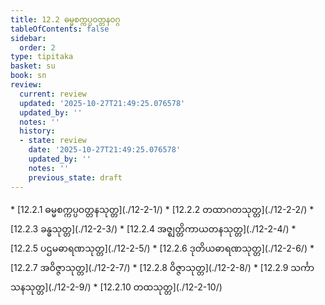 ```yaml
---
title: 12.2 ဓမ္မစက္ကပ္ပဝတ္တနဝဂ္ဂ
tableOfContents: false
sidebar:
  order: 2
type: tipitaka
basket: su
book: sn
review:
  current: review
  updated: '2025-10-27T21:49:25.076578'
  updated_by: ''
  notes: ''
  history:
  - state: review
    date: '2025-10-27T21:49:25.076578'
    updated_by: ''
    notes: ''
    previous_state: draft
---
```



<ReviewStatus review={frontmatter.review} showDetails={true} />

<HypothesisAnnotation frontmatter={frontmatter} />

<DynamicBreadcrumb />



<TableOfContents book="sn" section="12.2">
* [12.2.1 ဓမ္မစက္ကပ္ပဝတ္တနသုတ္တ](./12-2-1/)
* [12.2.2 တထာဂတသုတ္တ](./12-2-2/)
* [12.2.3 ခန္ဓသုတ္တ](./12-2-3/)
* [12.2.4 အဇ္ဈတ္တိကာယတနသုတ္တ](./12-2-4/)
* [12.2.5 ပဌမဓာရဏသုတ္တ](./12-2-5/)
* [12.2.6 ဒုတိယဓာရဏသုတ္တ](./12-2-6/)
* [12.2.7 အဝိဇ္ဇာသုတ္တ](./12-2-7/)
* [12.2.8 ဝိဇ္ဇာသုတ္တ](./12-2-8/)
* [12.2.9 သင်္ကာသနသုတ္တ](./12-2-9/)
* [12.2.10 တထသုတ္တ](./12-2-10/)
</TableOfContents>